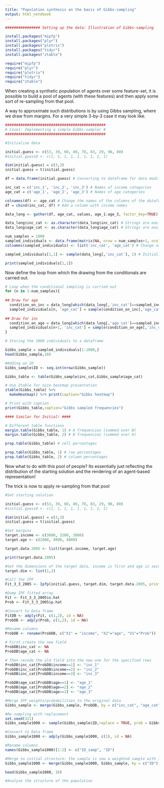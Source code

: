 ---
title: "Population synthesis on the basis of Gibbs-sampling"
output: html_notebook
---

```{r}
################ Setting up the data: Illustration of Gibbs-sampling   ################

install.packages("mipfp")
install.packages("plyr")
install.packages("plotrix")
install.packages("tidyr")
install.packages("ztable")

require("mipfp")
require("plyr")
require("plotrix")
require("tidyr")
require("ztable")
```


When creating a synthetic population of agents over some feature-set, it is possible to build a pool of agents (with these features) and then apply some sort of re-sampling from that pool. 

A way to approximate such distributions is by using Gibbs sampling, where we draw from margins. For a very simple 3-by-3 case it may look like. 


```{r}

##############################################
# Case1: Implementing a simple Gibbs-sampler #
##############################################

#Initialise data 

initial.guess <- c(53, 39, 60, 40, 78, 83, 29, 98, 80)
#initial.guess0 <- c(1, 1, 1, 1, 1, 1, 1, 1, 1)

dim(initial.guess) = c(3,3)
initial.guess = t(initial.guess)

df = data.frame(initial.guess) # Converting to dataframe for data modification

inc_cat = c('inc_1', 'inc_2', 'inc_3') # Names of income categories 
age_cat = c('age_1', 'age_2', 'age_3') # Names of age categories

colnames(df) <- age_cat # Change the names of the columns of the dataframe
df = cbind(inc_cat, df) # Add a column with income names

data_long <- gather(df, age_cat, values, age_1:age_3, factor_key=TRUE) # Change dataframe format from wide to long (three columns, two with variable names, one with values per combination)

data_long$inc_cat <- as.character(data_long$inc_cat) # Strings are easier to work with than factorial variables
data_long$age_cat <- as.character(data_long$age_cat) # Strings are easier to work with than factorial variables

num_samples = 1000 
sampled_individuals <- data.frame(matrix(NA, nrow = num_samples+1, ncol = 2)) # Initialize matrix
colnames(sampled_individuals) <- list('inc_cat', 'age_cat') # Change names

sampled_individuals[1,1] <- sample(data_long[,'inc_cat'], 1) # Initialize the gibbs sampler

print(sampled_individuals[1,1])

```

Now define the loop from which the drawing from the conditionals are carried out.

```{r}
# Loop when the conditional sampling is carried out
for (n in 1:num_samples){
  
## Draw for age 
  condition_on_inc = data_long[which(data_long[,'inc_cat']==sampled_individuals[n, 'inc_cat']),]
  sampled_individuals[n, 'age_cat'] = sample(condition_on_inc[,'age_cat'], 1, prob = condition_on_inc$values/sum(condition_on_inc$values))
  
## Draw for inc 
  condition_on_age = data_long[which(data_long[,'age_cat']==sampled_individuals[n, 'age_cat']),]
  sampled_individuals[n+1, 'inc_cat'] = sample(condition_on_age[,'inc_cat'], 1, prob = condition_on_age$values/sum(condition_on_age$values))
}

# Storing the 1000 individuals to a dataframe

Gibbs_sample = sampled_individuals[1:1000,]
head(Gibbs_sample,10)

#Adding an ID
Gibbs_sample$ID <- seq.int(nrow(Gibbs_sample))

Gibbs_table <- table(Gibbs_sample$inc_cat,Gibbs_sample$age_cat)

# Use Ztable for nice heatmap presentation
ztable(Gibbs_table) %>%
  makeHeatmap() %>% print(caption="Gibbs heatmap")

# Print with caption
print(Gibbs_table,caption="Gibbs sampled frequencies")

#### Similar for Initial! ####

# Different table functions
margin.table(Gibbs_table, 1) # A frequencies (summed over B)
margin.table(Gibbs_table, 2) # B frequencies (summed over A)

prop.table(Gibbs_table) # cell percentages

prop.table(Gibbs_table, 1) # row percentages
prop.table(Gibbs_table, 2) # column percentages

```

Now what to do with this pool of people? Its essentially just reflecting the distribution of the starting solution and the rendering of an agent-based representation!

The trick is now to apply re-sampling from that pool

```{r}
#Set starting solution

initial.guess <- c(53, 39, 60, 40, 78, 83, 29, 98, 80)
#initial.guess0 <- c(1, 1, 1, 1, 1, 1, 1, 1, 1)

dim(initial.guess) = c(3,3)
initial.guess = t(initial.guess)

#Set margins 
target.income <- c(3000, 3200, 3800)
target.age <- c(2000, 4000, 4000)

target.data.2005 <- list(target.income, target.age)

print(target.data.2005)

#Set the dimensions of the target data, income is first and age is second
target.dim <- list(1,2)

#Call the IPF
Fit_3_3_2005 <- Ipfp(initial.guess, target.dim, target.data.2005, print = TRUE, tol = 0.0011)

#Dump IPF fitted array
Fit <- Fit_3_3_2005$x.hat
Prob <- Fit_3_3_2005$p.hat

#Convert to Data frame
FitDB <- adply(Fit, c(1,2), id = NA)
ProbDB <- adply(Prob, c(1,2), id = NA)

#Rename columns
ProbDB <- rename(ProbDB, c("X1" = "income", "X2"="age", "V1"="Prob"))

# First create the new field
ProbDB$inc_cat <- NA
ProbDB$age_cat <- NA

# Then recode the old field into the new one for the specified rows
ProbDB$inc_cat[ProbDB$income==1] <- "inc_1"
ProbDB$inc_cat[ProbDB$income==2] <- "inc_2"
ProbDB$inc_cat[ProbDB$income==3] <- "inc_3"

ProbDB$age_cat[ProbDB$age==1] <- "age_1"
ProbDB$age_cat[ProbDB$age==2] <- "age_2"
ProbDB$age_cat[ProbDB$age==3] <- "age_3"

#Merge IPF weights/probabilities to the original data
Gibbs_sample <- merge(Gibbs_sample, ProbDB, by = c("inc_cat", "age_cat"), all.x=1, sort=1)

#Re-sampling with replacement
set.seed(321)
Gibbs_sample1000 <- sample(Gibbs_sample$ID,replace = TRUE, prob = Gibbs_sample$Prob, 1000)

#Convert to Data frame
Gibbs_sample1000 <- adply(Gibbs_sample1000, c(1), id = NA)

#Rename columns
names(Gibbs_sample1000)[1:2] <- c("ID_samp", "ID")

#Merge to initial structure: the sample is now a weighted sample with IPF weights
Gibbs_sample1000 <- merge(Gibbs_sample1000, Gibbs_sample, by = c("ID"), all.x=0, sort=1)

head(Gibbs_sample1000, 10)

#Analyse the structure of the population

```

